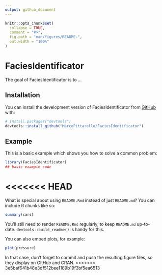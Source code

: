 ```yaml
---
output: github_document
---
```


<!-- README.md is generated from README.Rmd. Please edit that file -->

```r
knitr::opts_chunk$set(
  collapse = TRUE,
  comment = "#>",
  fig.path = "man/figures/README-",
  out.width = "100%"
)
```

# FaciesIdentificator

<!-- badges: start -->
<!-- badges: end -->

The goal of FaciesIdentificator is to ...

## Installation

You can install the development version of FaciesIdentificator from [GitHub](https://github.com/) with:

``` r
# install.packages("devtools")
devtools::install_github("MarcoPittarello/FaciesIdentificator")
```

## Example

This is a basic example which shows you how to solve a common problem:

```r
library(FaciesIdentificator)
## basic example code
```
<<<<<<< HEAD
=======

What is special about using `README.Rmd` instead of just `README.md`? You can include R chunks like so:

```r
summary(cars)
```

You'll still need to render `README.Rmd` regularly, to keep `README.md` up-to-date. `devtools::build_readme()` is handy for this.

You can also embed plots, for example:

```r
plot(pressure)
```

In that case, don't forget to commit and push the resulting figure files, so they display on GitHub and CRAN.
>>>>>>> 3e5baf641b48e3df512bee1189b19f3bf5ea6513
